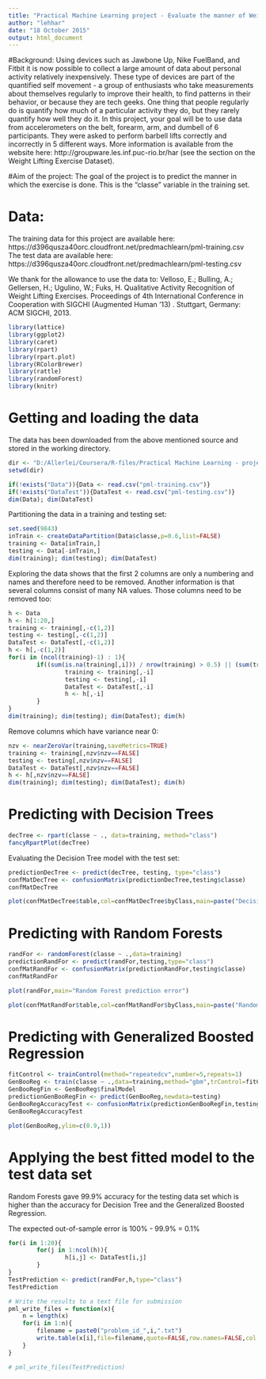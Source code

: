 ```yaml
---
title: "Practical Machine Learning project - Evaluate the manner of Weight Lifting exercises"
author: "lehhar"
date: "18 October 2015"
output: html_document
---
```


#Background:
Using devices such as Jawbone Up, Nike FuelBand, and Fitbit it is now possible to collect a large amount of data about personal activity relatively inexpensively. These type of devices are part of the quantified self movement - a group of enthusiasts who take measurements about themselves regularly to improve their health, to find patterns in their behavior, or because they are tech geeks. One thing that people regularly do is quantify how much of a particular activity they do, but they rarely quantify how well they do it. In this project, your goal will be to use data from accelerometers on the belt, forearm, arm, and dumbell of 6 participants. They were asked to perform barbell lifts correctly and incorrectly in 5 different ways. More information is available from the website here: http://groupware.les.inf.puc-rio.br/har (see the section on the Weight Lifting Exercise Dataset). 

#Aim of the project:
The goal of the project is to predict the manner in which the exercise is done. This is the "classe" variable in the training set.

# Data:
The training data for this project are available here:  https://d396qusza40orc.cloudfront.net/predmachlearn/pml-training.csv
The test data are available here: https://d396qusza40orc.cloudfront.net/predmachlearn/pml-testing.csv

We thank for the allowance to use the data to: Velloso, E.; Bulling, A.; Gellersen, H.; Ugulino, W.; Fuks, H. Qualitative Activity Recognition of Weight Lifting Exercises. Proceedings of 4th International Conference in Cooperation with SIGCHI (Augmented Human '13) . Stuttgart, Germany: ACM SIGCHI, 2013.

```r
library(lattice)
library(ggplot2)
library(caret)
library(rpart)
library(rpart.plot)
library(RColorBrewer)
library(rattle)
library(randomForest)
library(knitr)
```

# Getting and loading the data

The data has been downloaded from the above mentioned source and stored in the working directory.

```r
dir <- "D:/Allerlei/Coursera/R-files/Practical Machine Learning - project writeup"
setwd(dir)
```

```r
if(!exists("Data")){Data <- read.csv("pml-training.csv")}
if(!exists("DataTest")){DataTest <- read.csv("pml-testing.csv")}
dim(Data); dim(DataTest)
```

Partitioning the data in a training and testing set:

```r
set.seed(9843)
inTrain <- createDataPartition(Data$classe,p=0.6,list=FALSE)
training <- Data[inTrain,]
testing <- Data[-inTrain,]
dim(training); dim(testing); dim(DataTest)
```

Exploring the data shows that the first 2 columns are only a numbering and names and therefore need to be removed. Another information is that several columns consist of many NA values.
Those columns need to be removed too:

```r
h <- Data
h <- h[1:20,]
training <- training[,-c(1,2)]
testing <- testing[,-c(1,2)]
DataTest <- DataTest[,-c(1,2)]
h <- h[,-c(1,2)]
for(i in (ncol(training)-1) : 1){
        if((sum(is.na(training[,i])) / nrow(training) > 0.5) || (sum(training[,i] == "") > 0.5)){
                training <- training[,-i]
                testing <- testing[,-i]
                DataTest <- DataTest[,-i]
                h <- h[,-i]
        }
}
dim(training); dim(testing); dim(DataTest); dim(h)
```

Remove columns which have variance near 0:

```r
nzv <- nearZeroVar(training,saveMetrics=TRUE)
training <- training[,nzv$nzv==FALSE]
testing <- testing[,nzv$nzv==FALSE]
DataTest <- DataTest[,nzv$nzv==FALSE]
h <- h[,nzv$nzv==FALSE]
dim(training); dim(testing); dim(DataTest); dim(h)
```

# Predicting with Decision Trees

```r
decTree <- rpart(classe ~ ., data=training, method="class")
fancyRpartPlot(decTree)

```

Evaluating the Decision Tree model with the test set:

```r
predictionDecTree <- predict(decTree, testing, type="class")
confMatDecTree <- confusionMatrix(predictionDecTree,testing$classe)
confMatDecTree
```

```r
plot(confMatDecTree$table,col=confMatDecTree$byClass,main=paste("Decision Tree Confusion Matrix: Accuracy = ",round(confMatDecTree$overall['Accuracy'],4)))
```

# Predicting with Random Forests

```r
randFor <- randomForest(classe ~ .,data=training)
predictionRandFor <- predict(randFor,testing,type="class")
confMatRandFor <- confusionMatrix(predictionRandFor,testing$classe)
confMatRandFor
```

```r
plot(randFor,main="Random Forest prediction error")
```

```r
plot(confMatRandFor$table,col=confMatRandFor$byClass,main=paste("Random Forest Confusion Matrix: Accuracy = ",round(confMatRandFor$overall['Accuracy'],4)))
```

# Predicting with Generalized Boosted Regression

```r
fitControl <- trainControl(method="repeatedcv",number=5,repeats=1)
GenBooReg <- train(classe ~ .,data=training,method="gbm",trControl=fitControl,verbose=FALSE)
GenBooRegFin <- GenBooReg$finalModel
predictionGenBooRegFin <- predict(GenBooReg,newdata=testing)
GenBooRegAccuracyTest <- confusionMatrix(predictionGenBooRegFin,testing$classe)
GenBooRegAccuracyTest
```

```r
plot(GenBooReg,ylim=c(0.9,1))
```

# Applying the best fitted model to the test data set

Random Forests gave 99.9% accuracy for the testing data set which is higher than the accuracy for Decision Tree and the Generalized Boosted Regression.

The expected out-of-sample error is 100% - 99.9% = 0.1%

```r
for(i in 1:20){
        for(j in 1:ncol(h)){
                h[i,j] <- DataTest[i,j]
        }
}
TestPrediction <- predict(randFor,h,type="class")
TestPrediction
```

```r
# Write the results to a text file for submission
pml_write_files = function(x){
    n = length(x)
    for(i in 1:n){
        filename = paste0("problem_id_",i,".txt")
        write.table(x[i],file=filename,quote=FALSE,row.names=FALSE,col.names=FALSE)
    }
}

# pml_write_files(TestPrediction)
```
